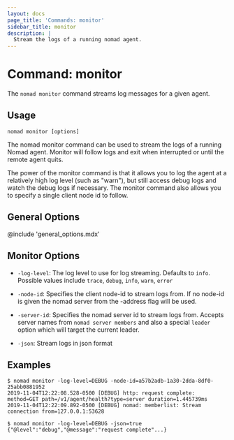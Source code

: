 ```yaml
---
layout: docs
page_title: 'Commands: monitor'
sidebar_title: monitor
description: |
  Stream the logs of a running nomad agent.
---
```


# Command: monitor

The `nomad monitor` command streams log messages for a given agent.

## Usage

```plaintext
nomad monitor [options]
```

The nomad monitor command can be used to stream the logs of a
running Nomad agent. Monitor will follow logs and exit when
interrupted or until the remote agent quits.

The power of the monitor command is that it allows you to log
the agent at a relatively high log level (such as "warn"),
but still access debug logs and watch the debug logs if necessary.
The monitor command also allows you to specify a single client node id to follow.

## General Options

@include 'general_options.mdx'

## Monitor Options

- `-log-level`: The log level to use for log streaming. Defaults to `info`.
  Possible values include `trace`, `debug`, `info`, `warn`, `error`

- `-node-id`: Specifies the client node-id to stream logs from. If no
  node-id is given the nomad server from the -address flag will be used.

- `-server-id`: Specifies the nomad server id to stream logs from. Accepts
  server names from `nomad server members` and also a special `leader` option
  which will target the current leader.

- `-json`: Stream logs in json format

## Examples

```shell-session
$ nomad monitor -log-level=DEBUG -node-id=a57b2adb-1a30-2dda-8df0-25abb0881952
2019-11-04T12:22:08.528-0500 [DEBUG] http: request complete: method=GET path=/v1/agent/health?type=server duration=1.445739ms
2019-11-04T12:22:09.892-0500 [DEBUG] nomad: memberlist: Stream connection from=127.0.0.1:53628

$ nomad monitor -log-level=DEBUG -json=true
{"@level":"debug","@message":"request complete"...}

```

